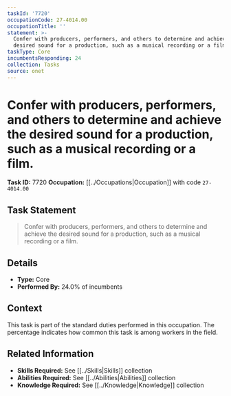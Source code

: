 ```yaml
---
taskId: '7720'
occupationCode: 27-4014.00
occupationTitle: ''
statement: >-
  Confer with producers, performers, and others to determine and achieve the
  desired sound for a production, such as a musical recording or a film.
taskType: Core
incumbentsResponding: 24
collection: Tasks
source: onet
---
```

# Confer with producers, performers, and others to determine and achieve the desired sound for a production, such as a musical recording or a film.

**Task ID:** 7720
**Occupation:** [[../Occupations|Occupation]] with code `27-4014.00`

## Task Statement

> Confer with producers, performers, and others to determine and achieve the desired sound for a production, such as a musical recording or a film.

## Details

- **Type:** Core
- **Performed By:** 24.0% of incumbents

## Context

This task is part of the standard duties performed in this occupation. The percentage indicates how common this task is among workers in the field.

## Related Information

- **Skills Required:** See [[../Skills|Skills]] collection
- **Abilities Required:** See [[../Abilities|Abilities]] collection
- **Knowledge Required:** See [[../Knowledge|Knowledge]] collection
